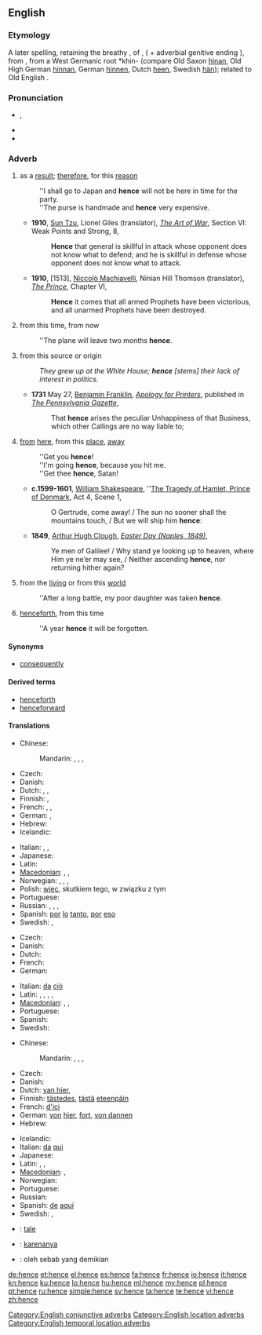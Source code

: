 ==English==

===Etymology===
A later {{etyl|enm|en}} spelling, retaining the breathy {{term|-s}}, of {{term|hennes|lang=enm}}, ({{term|henne|lang=enm}} + adverbial genitive ending {{term|-s|lang=enm}}), from {{etyl|ang|en}} {{term|heonan||lang=ang|away", "hence}}, from a West Germanic root *khin- (compare Old Saxon [[hinan]], Old High German [[hinnan]], German [[hinnen]], Dutch [[heen]], Swedish [[hän]]); related to Old English {{term|her||lang=ang|here}}.

===Pronunciation===
* {{IPA|/ˈhɛns/}}, {{SAMPA|/"hEns/}}
* {{audio|en-us-hence.ogg|Audio (US)}}
* {{rhymes|ɛns}}

===Adverb===
{{en-adv|-}}

# {{context|conjunctive}} as a [[result]]; [[therefore]], for this [[reason]]
#: ''I shall go to Japan and '''hence''' will not be here in time for the party.
#: ''The purse is handmade and '''hence''' very expensive.
#* '''1910''', [[w:Sun Tzu|Sun Tzu]], Lionel Giles (translator), ''[[s:The Art of War (Sun)/Section VI|The Art of War]]'', Section VI: Weak Points and Strong, 8,
#*: '''Hence''' that general is skillful in attack whose opponent does not know what to defend; and he is skillful in defense whose opponent does not know what to attack.
#* '''1910''', [1513], [[w:Niccolò Machiavelli|Niccolò Machiavelli]], Ninian Hill Thomson (translator), ''[[s:The Prince (Hill Thomson)/Chapter VI|The Prince]]'', Chapter VI,
#*: '''Hence''' it comes that all armed Prophets have been victorious, and all unarmed Prophets have been destroyed.
# {{context|temporal location}} from this time, from now
#: ''The plane will leave two months '''hence'''.
# {{context|location}} from this source or origin
#: ''They grew up at the White House; '''hence''' [stems] their lack of interest in politics.''
#* '''1731''' May 27, [[w:Benjamin Franklin|Benjamin Franklin]], ''[[s:Apology for Printers|Apology for Printers]]'', published in ''[[w:Pennsylvania Gazette|The Pennsylvania Gazette]]'',
#*: That '''hence''' arises the peculiar Unhappiness of that Business, which other Callings are no way liable to;
# {{archaic}} [[from]] [[here]], from this [[place]], [[away]]
#: ''Get you '''hence'''!
#: ''I'm going '''hence''', because you hit me.
#: ''Get thee '''hence''', Satan!
#* '''c.1599-1601''', [[w:William Shakespeare|William Shakespeare]], ''[[s:The Tragedy of Hamlet, Prince of Denmark/Act 4|The Tragedy of Hamlet, Prince of Denmark]], Act 4, Scene 1,
#*: O Gertrude, come away! / The sun no sooner shall the mountains touch, / But we will ship him '''hence''':
#* '''1849''', [[w:Arthur Hugh Clough|Arthur Hugh Clough]], ''[[s:Easter Day (Naples, 1849)|Easter Day (Naples, 1849)]]'',
#*: Ye men of Galilee! / Why stand ye looking up to heaven, where Him ye ne’er may see, / Neither ascending '''hence''', nor returning hither again?
# {{archaic}} from the [[living]] or from this [[world]]
#: ''After a long battle, my poor daughter was taken '''hence'''.
# {{archaic}} [[henceforth]], from this time
#: ''A year '''hence''' it will be forgotten.

====Synonyms====
* {{sense|as a result; therefore, for this reason}} [[consequently]]

====Derived terms====
* [[henceforth]]
* [[henceforward]]

====Translations====
{{trans-top|as a result, therefore}}
* Chinese:
*: Mandarin: {{t|zh|所以|tr=suǒyǐ|sc=Hani}}, {{t|zh|因此|tr=yīncǐ|sc=Hani}}, {{t|zh|於是|sc=Hani}}, {{t|zh|于是|tr=yúshì|sc=Hani}}
* Czech: {{t-|cs|tudíž}}
* Danish: {{t-|da|derfor}}
* Dutch: {{t+|nl|derhalve}}, {{t+|nl|dus}}, {{t+|nl|bijgevolg}}
* Finnish: {{t+|fi|joten}}, {{t+|fi|siksi}}
* French: {{t+|fr|ainsi}}, {{t+|fr|donc}}, {{t|fr|par conséquent}}
* German: {{t+|de|daher}}, {{t+|de|deshalb}}
* Hebrew: {{t|he|לכן|tr=lakhén}}
* Icelandic: {{t+|is|þess vegna}}
{{trans-mid}}
* Italian: {{t-|it|perciò}},  {{t+|it|dunque}},  {{t+|it|quindi}}
* Japanese: {{t|ja|それ故に|tr=それゆえに, sore-yue-ni)|sc=Jpan}}
* Latin: {{t|la|ergo}}
* [[Macedonian]]: {{t|mk|значи|tr=znáči}},  {{t|mk|затоа|tr=zátoa}},  {{t|mk|според тоа|tr=spóred tóa}}
* Norwegian: {{t|no|herav}}, {{t|no|av}} {{t|no|dette}} {{t|no|følger}}, {{t|no|derfor}}, {{t|no|derav}}
* Polish: [[więc]], skutkiem tego, w związku z tym
* Portuguese: {{t+|pt|portanto}}
* Russian: {{t|ru|следовательно|tr=slédovatel’no|sc=Cyrl}}, {{t|ru|поэтому|tr=poétomu|sc=Cyrl}}, {{t|ru|потому|tr=potomú|sc=Cyrl}}, {{t|ru|значит|tr=znáčit|sc=Cyrl}}
* Spanish: [[por]] [[lo]] [[tanto]], [[por]] [[eso]]
* Swedish: {{t+|sv|därför}}, {{t|sv|följaktligen}}
{{trans-bottom}}

{{trans-top|from this source or origin}}
* Czech: {{t-|cs|odtud}}
* Danish: {{t-|da|deraf}}
* Dutch: {{t-|nl|vandaar}}
* French: {{t|fr|d'où}}
* German: {{t+|de|demnach}}
{{trans-mid}}
* Italian: [[da]] [[ciò]]
* Latin: {{t|la| inde}}, {{t|la|abhinc}}, {{t|la|ex eo tempore}}, {{t|la|istinc}}, {{t|la|ab eo tempore}}
* [[Macedonian]]: {{t|mk|значи|tr=znáči}},  {{t|mk|затоа|tr=zátoa}},  {{t|mk|заради тоа|tr=záradi tóa}}
* Portuguese: {{t+|pt|daí}}
* Spanish: {{t|es|de ahí}}
* Swedish: {{t|sv|därav}}
{{trans-bottom}}

{{trans-top|from here}}
* Chinese:
*: Mandarin: {{t|zh|從這裡|sc=Hani}}, {{t|zh|从这里|tr=cóng zhèlǐ|sc=Hani}}, {{t|zh|從這兒|sc=Hani}}, {{t|zh|从这儿|tr=cóng zhèr|sc=Hani}}
* Czech: {{t-|cs|odtud}}
* Danish: {{t-|da|heden}}
* Dutch: [[van hier]], {{t|nl|heen}}
* Finnish: [[tästedes]], [[tästä]] [[eteenpäin]]
* French: [[d']][[ici]]
* German: [[von]] [[hier]], [[fort]], [[von dannen]]
* Hebrew: {{t|he|מכאן|tr=mikán|sc=Hebr}}
{{trans-mid}}
* Icelandic: {{t|is|héðan}}
* Italian: [[da]] [[qui]]
* Japanese: {{t|ja|ここから|tr=koko-kara|sc=Jpan}}
* Latin: {{t|la|hinc}}, {{t|la|ex hoc loco}}, {{t|la|post }}
* [[Macedonian]]: {{t|mk|оттука|tr=óttuka}},  {{t|mk|одовде|tr=ódovde}}
* Norwegian: {{t|no|herfra}}
* Portuguese: {{t+|pt|daqui}}
* Russian: {{t+|ru|отсюда|tr=otsjúda}}
* Spanish: [[de]] [[aquí]]
* Swedish: {{t+|sv|hädanefter}}, {{t+|sv|härav}}
{{trans-bottom}}

{{checktrans-top}}
* {{ttbc|io}}: [[tale]]
* {{ttbc|id}}: [[karenanya]]
* {{ttbc|ms}}: oleh sebab yang demikian
{{trans-bottom}}

[[Category:English conjunctive adverbs]]
[[Category:English location adverbs]]
[[Category:English temporal location adverbs]]

[[de:hence]]
[[et:hence]]
[[el:hence]]
[[es:hence]]
[[fa:hence]]
[[fr:hence]]
[[io:hence]]
[[it:hence]]
[[kn:hence]]
[[ku:hence]]
[[lo:hence]]
[[hu:hence]]
[[ml:hence]]
[[my:hence]]
[[pl:hence]]
[[pt:hence]]
[[ru:hence]]
[[simple:hence]]
[[sv:hence]]
[[ta:hence]]
[[te:hence]]
[[vi:hence]]
[[zh:hence]]